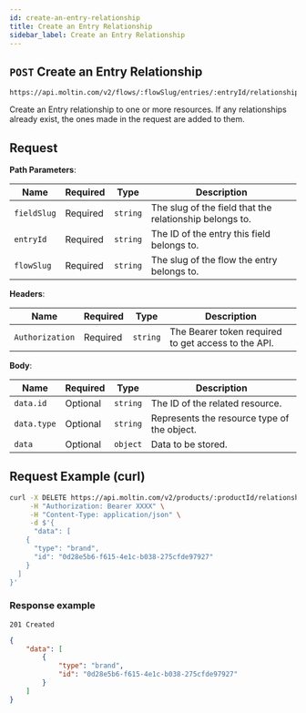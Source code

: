 ```yaml
---
id: create-an-entry-relationship
title: Create an Entry Relationship
sidebar_label: Create an Entry Relationship
---
```


## `POST` Create an Entry Relationship

```http
https://api.moltin.com/v2/flows/:flowSlug/entries/:entryId/relationships/:fieldSlug
```

Create an Entry relationship to one or more resources. If any relationships already exist, the ones made in the request are added to them.

## Request

**Path Parameters**:

| Name | Required | Type | Description |
| --- | --- | --- | --- |
| `fieldSlug` | Required | `string` | The slug of the field that the relationship belongs to. |
| `entryId` | Required | `string` | The ID of the entry this field belongs to. |
| `flowSlug` | Required | `string` | The slug of the flow the entry belongs to. |

**Headers**:

| Name | Required | Type | Description |
| --- | --- | --- | --- |
| `Authorization` | Required | `string` | The Bearer token required to get access to the API. |

**Body**:

| Name | Required | Type | Description |
| --- | --- | --- | --- |
| `data.id` | Optional | `string` | The ID of the related resource. |
| `data.type` | Optional | `string` | Represents the resource type of the object. |
| `data` | Optional | `object` | Data to be stored. |

## Request Example (curl)

```bash
curl -X DELETE https://api.moltin.com/v2/products/:productId/relationships/collections \
     -H "Authorization: Bearer XXXX" \
     -H "Content-Type: application/json" \
     -d $'{
      "data": [
    {
      "type": "brand",
      "id": "0d28e5b6-f615-4e1c-b038-275cfde97927"
    }
  ]
}'
```

### Response example

`201 Created`


```json
{
    "data": [
        {
            "type": "brand",
            "id": "0d28e5b6-f615-4e1c-b038-275cfde97927"
        }
    ]
}
```
